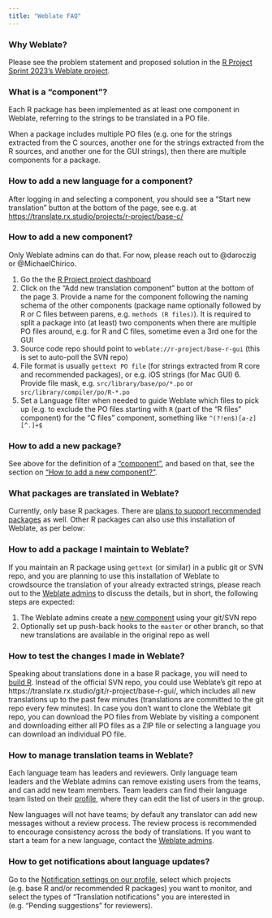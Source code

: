 ```yaml
---
title: "Weblate FAQ"
---
```


### Why Weblate?

Please see the problem statement and proposed solution in the [R Project Sprint 2023's Weblate 
project](https://contributor.r-project.org/r-project-sprint-2023/projects/weblate-improvements/#problem-statement).

### What is a "component"?

Each R package has been implemented as at least one component in Weblate, referring to the strings to be translated in a 
PO file.

When a package includes multiple PO files (e.g. one for the strings extracted from the C sources, another one for the 
strings extracted from the R sources, and another one for the GUI strings), then there are multiple components for a 
package.

### How to add a new language for a component?

After logging in and selecting a component, you should see a "Start new translation" button at the bottom of the page, 
see e.g. at <https://translate.rx.studio/projects/r-project/base-c/>

### How to add a new component?

Only Weblate admins can do that. For now, please reach out to @daroczig or @MichaelChirico.

1. Go the the [R Project project dashboard](https://translate.rx.studio/projects/r-project/)
2. Click on the "Add new translation component" button at the bottom of the page 3. Provide a name for the component
following the naming schema of the other components (package name optionally followed by R or C files between parens,
e.g. `methods (R files)`). It is required to split a package into (at least) two components when there are multiple PO
files around, e.g. for R and C files, sometime even a 3rd one for the GUI
4. Source code repo should point to `weblate://r-project/base-r-gui` (this is set to auto-poll the SVN repo)
5. File format is usually `gettext PO file` (for strings extracted from R core and recommended packages), or e.g. iOS
strings (for Mac GUI) 6. Provide file mask, e.g. `src/library/base/po/*.po` or `src/library/compiler/po/R-*.po`
7. Set a Language filter when needed to guide Weblate which files to pick up (e.g. to exclude the PO files starting with
`R` (part of the "R files" component) for the "C files" component, something like `^(?!en$)[a-z][^.]+$`

### How to add a new package?

See above for the definition of a ["component"](#what-is-a-component), and based on that, see the section on ["How to 
add a new component?"](#how-to-add-a-new-component).

### What packages are translated in Weblate?

Currently, only base R packages. There are [plans to support recommended 
packages](https://github.com/r-devel/translations/issues/2) as well. Other R packages can also use this installation of 
Weblate, as per below:

### How to add a package I maintain to Weblate?

If you maintain an R package using `gettext` (or similar) in a public git or SVN repo, and you are planning to use this 
installation of Weblate to crowdsource the translation of your already extracted strings, please reach out to the 
[Weblate admins](Weblate-server.qmd#administrators) to discuss the details, but 
in short, the following steps are expected:

1. The Weblate admins create a [new component](#how-to-add-a-new-component) using your git/SVN repo
2. Optionally set up push-back hooks to the `master` or other branch, so that new translations are available in the
original repo as well

### How to test the changes I made in Weblate?

Speaking about translations done in a base R package, you will need to [build 
R](https://contributor.r-project.org/rdevguide/GetStart.html#building-r). Instead of the official SVN repo, you could 
use Weblate's git repo at https://translate.rx.studio/git/r-project/base-r-gui/, which includes all new translations up 
to the past few minutes (translations are committed to the git repo every few minutes). In case you don't want to clone 
the Weblate git repo, you can download the PO files from Weblate by visiting a component and downloading either all PO 
files as a ZIP file or selecting a language you can download an individual PO file.

### How to manage translation teams in Weblate?

Each language team has leaders and reviewers. Only language team leaders and the Weblate admins can remove existing 
users from the teams, and can add new team members. Team leaders can find their language team listed on their 
[profile](https://translate.rx.studio/accounts/profile/#teams), where they can edit the list of users in the group.

New languages will not have teams; by default any translator can add new messages without a review process. The review 
process is recommended to encourage consistency across the body of translations. If you want to start a team for a new 
language, contact the [Weblate admins](Weblate-server.qmd#administrators).

### How to get notifications about language updates?

Go to the [Notification settings on our profile](https://translate.rx.studio/accounts/profile/#notifications), select 
which projects (e.g. base R and/or recommended R packages) you want to monitor, and select the types of "Translation 
notifications" you are interested in (e.g. "Pending suggestions" for reviewers).
